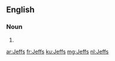 {{also|jeffs}}
==English==

===Noun===
{{head|en|noun plural form}}

# {{plural of|Jeff|lang=en}}

[[ar:Jeffs]]
[[fr:Jeffs]]
[[ku:Jeffs]]
[[mg:Jeffs]]
[[nl:Jeffs]]